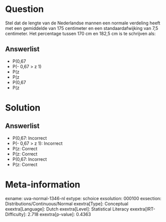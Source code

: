 Question
========

Stel dat de lengte van de Nederlandse mannen een normale verdeling heeft
met een gemiddelde van 175 centimeter en een standaardafwijking van 7,5
centimeter. Het percentage tussen 170 cm en 182,5 cm is te schrijven
als:

Answerlist
----------

* P(0,67
* P(- 0,67 > z 1)
* P(z
* P(z
* P(0,67
* P(z

Solution
========

Answerlist
----------

* P(0,67: Incorrect
* P(- 0,67 > z 1): Incorrect
* P(z: Correct
* P(z: Correct
* P(0,67: Incorrect
* P(z: Correct

Meta-information
================
exname: uva-normal-1346-nl
extype: schoice
exsolution: 000100
exsection: Distributions/Continuous/Normal
exextra[Type]: Conceptual
exextra[Language]: Dutch
exextra[Level]: Statistical Literacy
exextra[IRT-Difficulty]: 2.718
exextra[p-value]: 0.4363
